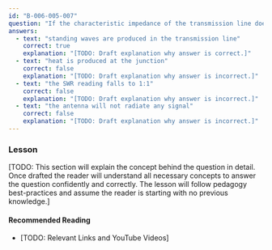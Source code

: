```yaml
---
id: "B-006-005-007"
question: "If the characteristic impedance of the transmission line does not match the antenna input impedance then:"
answers:
  - text: "standing waves are produced in the transmission line"
    correct: true
    explanation: "[TODO: Draft explanation why answer is correct.]"
  - text: "heat is produced at the junction"
    correct: false
    explanation: "[TODO: Draft explanation why answer is incorrect.]"
  - text: "the SWR reading falls to 1:1"
    correct: false
    explanation: "[TODO: Draft explanation why answer is incorrect.]"
  - text: "the antenna will not radiate any signal"
    correct: false
    explanation: "[TODO: Draft explanation why answer is incorrect.]"
---
```


### Lesson

[TODO: This section will explain the concept behind the question in detail. Once drafted the reader will understand all necessary concepts to answer the question confidently and correctly. The lesson will follow pedagogy best-practices and assume the reader is starting with no previous knowledge.]

#### Recommended Reading

- [TODO: Relevant Links and YouTube Videos]
